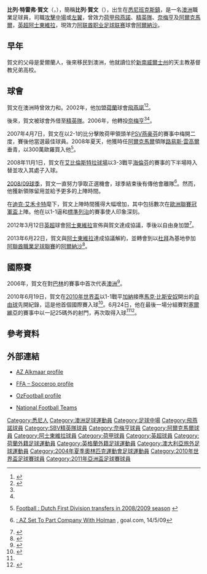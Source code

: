 {{noteta|G1=足球|G2=EPL
|T=zh-hans:布雷特·霍尔曼;zh-hk:比列·賀文;zh-tw:布雷特·霍爾曼;
|1=zh-hans:布雷特·霍尔曼;zh-hk:比列·賀文;zh-tw:布雷特·霍爾曼;
|2=zh-hans:霍尔曼;zh-hk:賀文;zh-tw:霍爾曼;
|3=zh-cn:悉尼; zh-tw:雪梨; zh-hk:悉尼;
|4=zh-hans:费耶诺德;zh-hk:飛燕諾;zh-tw:費耶諾德;
|5=zh-hans:NEC奈梅亨; zh-hk:奈梅亨; zh-tw:NEC尼美根;
|6=zh-hans:PSV埃因霍温;zh-hant:PSV埃因霍溫;zh-hk:PSV燕豪芬;zh-tw:PSV恩荷芬;zh-mo:PSV燕豪芬;
|7=zh-cn:新南威尔士州; zh-tw:新南威爾斯州; zh-hk:新南威爾士州;
|8=zh-hans:路易斯·范加尔;zh-hk:路易斯·雲高爾;zh-tw:路易斯·范加爾;
|9=zh-hans:迪克·艾德沃卡特;zh-hk:迪克·艾禾卡特;zh-tw:迪克艾德沃卡特;
|10=zh-hans:标准列日;zh-hk:標準列治;zh-tw:標準列日;
|11=zh-hans:马克·布雷西亚诺;zh-hk:馬克·比斯安奴;zh-tw:馬克·布雷西亞諾;
|12=zh-hans:勒斯滕堡; zh-tw:魯斯登堡; zh-hk:羅斯頓堡;
|13=zh-hans:内尔斯普雷特; zh-tw:尼爾斯普魯特; zh-hk:尼爾斯普魯特;
}}
{{Infobox Football biography 2
| playername     = 比列·賀文<br />''Brett Holman''
| image          = [[File:Brett-holman-1313102512.jpg|200px]]
| fullname       = Brett Trevor Holman
| dateofbirth    = {{Birth date and age|1984|3|27|df=y}}
| cityofbirth    = [[悉尼|悉尼]][[班克斯鎮_(新南威爾士)|班克斯鎮]]
| countryofbirth = [[澳洲|澳洲]]
| height         = {{height|m=1.77}}
| position       = [[攻擊中場|攻擊中場]]、[[左翼|左翼]]
| currentclub    = [[Al_Nasr_SC|阿爾納沙]]
| clubnumber     = TBA
| youthyears1    = 
| youthclubs1    = [[北部精神足球會|北部精神]]
| youthcaps1     = 24
| youthgoals1    =
| years1         = 2001−2002
| clubs1         = [[帕拉馬塔力量|帕拉馬塔力量]]
| caps1          = 13
| goals1         = 5
| years2         = 2002−2006
| clubs2         = [[飛燕諾|飛燕諾]]
| caps2          = 0
| goals2         = 0
| years3         = 2002−2006
| clubs3         = → [[鹿特丹精英隊|精英隊]] (借用)
| caps3          = 134
| goals3         = 39
| years4         = 2006−2008
| clubs4         = [[奈梅亨足球會|奈梅亨]]
| caps4          = 59
| goals4         = 13
| years5         = 2008−2012
| clubs5         = [[阿爾克馬爾足球會|阿爾克馬爾]]
| caps5          = 92
| goals5         = 16
| years6         = 2012−2013
| clubs6         = [[阿士東維拉足球會|阿士東維拉]]
| caps6          = 27
| goals6         = 1
| years7         = 2013−
| clubs7         = [[w:en:Al_Nasr_SC|阿爾納沙]]
| caps7          = 23
| goals7         = 3
| nationalyears1 = 2000−2001
| nationalteam1  = [[澳洲17歲以下國家足球隊|澳洲U17]]
| nationalcaps1  = 10
| nationalgoals1 = 3
| nationalyears2 = 2003−2004
| nationalteam2  = [[澳洲23歲以下國家足球隊|澳洲U23]]
| nationalcaps2  = 16
| nationalgoals2 = 6
| nationalyears3 = 2006−
| nationalteam3  = [[澳洲國家足球隊|澳洲]]
| nationalcaps3  = 63
| nationalgoals3 = 9
| pcupdate       = 2014年4月12日 (日) 12:40 (UTC)
| ntupdate       = 2013年9月24日 (日) 02:29 (UTC)
}}

'''比列·特雷弗·賀文'''（{{lang-en|'''Brett Trevor Holman'''}}，{{bd|1984年|3月27日|catIdx=Holman, Brett}}），簡稱'''比列·賀文'''（{{lang-en|'''Brett Holman'''}}），出生在[[悉尼|悉尼]][[班克斯鎮_(新南威爾士)|班克斯鎮]]，是一名[[澳洲|澳洲]]職業足球員，司職[[攻擊中場|攻擊中場]]或[[左翼|左翼]]，曾效力[[荷甲|荷甲]][[飛燕諾|飛燕諾]]、[[鹿特丹精英隊|精英隊]]、[[奈梅亨足球會|奈梅亨]]及[[阿爾克馬爾足球會|阿爾克馬爾]]，[[英超|英超]][[阿士東維拉足球會|阿士東維拉]]，現效力[[阿联酋职业足球联赛|阿联酋职业足球联赛]]球會[[w:en:Al_Nasr_SC|阿爾納沙]]。

== 早年 ==
賀文的父母是愛爾蘭人，後來移民到澳洲，他就讀位於[[新南威爾士州|新南威爾士州]]{{Link-en|劉易舍姆 (新南威爾士)|Lewisham, New South Wales|劉易舍姆}}的天主教基督教兄弟高校。

== 球會 ==
賀文在澳洲時曾效力{{Link-en|北部精神足球會|Northern Spirit FC|北部精神}}和{{Link-en|帕拉馬塔力量|Parramatta Power}}。2002年，他加盟[[荷蘭|荷蘭]]球會[[飛燕諾|飛燕諾]]<ref name="ozfootball1">{{en}}{{cite web|url=http://www.ozfootball.net/ark/Players/H/HO.html#HolmanBrett|title=Holman, Brett|work=Australian Player Database|publisher=OzFootball|accessdate=24 June 2010|archive-date=2013-08-13|archive-url=https://web.archive.org/web/20130813094408/http://www.ozfootball.net/ark/Players/H/HO.html#HolmanBrett|dead-url=yes}}</ref><ref name="fifa1">{{en}}{{cite web|url=http://www.fifa.com/worldcup/players/player=182606/profile.html|title=Players - Profile - Brett Holman|work=2010 FIFA World Cup|publisher=FIFA|accessdate=24 June 2010|archive-date=2010-06-28|archive-url=https://web.archive.org/web/20100628014536/http://www.fifa.com/worldcup/players/player=182606/profile.html|dead-url=no}}</ref>。

後來，賀文被球會外借至[[鹿特丹精英隊|精英隊]]。2006年，他轉投[[奈梅亨足球會|奈梅亨]]<ref name="ozfootball1" /><ref name="fifa1" />。

2007年4月7日，賀文在以2-1的比分擊敗荷甲領頭羊[[PSV燕豪芬|PSV燕豪芬]]的賽事中梅開二度，賽後他當選最佳球員。2008年夏天，他獲時任[[阿爾克馬爾足球會|阿爾克馬爾]]領隊[[路易斯·雲高爾|路易斯·雲高爾]]垂青，以300萬歐羅買入他<ref>{{en}}[http://www.betinf.com/netherland_transfer.htm Football : Dutch First Division transfers in 2008/2009 season] {{Wayback|url=http://www.betinf.com/netherland_transfer.htm |date=20100125161636 }}</ref>。

2008年11月1日，賀文在[[艾比倫斯特拉球場|艾比倫斯特拉球場]]以3-3戰平[[海倫芬足球會|海倫芬]]的賽事的下半場時入替{{Link-en|尼克·范德瓦尔登|Nick van der Velden}}並攻入其處子入球。

[[2008年至2009年荷兰足球甲级联赛|2008/09球季]]，賀文一直努力爭取正選機會，球季結束後有傳他會離隊<ref>{{en}}[http://www.goal.com/en/news/462/netherlands/2009/05/14/1265006/az-set-to-part-company-with-australian-international-brett : AZ Set To Part Company With Holman] {{Wayback|url=http://www.goal.com/en/news/462/netherlands/2009/05/14/1265006/az-set-to-part-company-with-australian-international-brett |date=20090517000349 }}, goal.com, 14/5/09</ref>。然而，他獲新領隊留用並給予更多的上陣時間。

在[[迪克·艾禾卡特|迪克·艾禾卡特]]麾下，賀文上陣時間獲得大幅增加，其中包括數次在[[歐洲聯賽冠軍盃|歐洲聯賽冠軍盃]]上陣。他在以1-1逼和[[標準列治|標準列治]]的賽事使人印象深刻。

2012年3月12日[[英超|英超]]球會[[阿士東維拉足球會|阿士東維拉]]宣佈與賀文達成協議，季後以自由身加盟<ref>{{cite news |language=en |url=http://www.bbc.co.uk/sport/0/football/17347637 |title=Australia winger Brett Holman to join Aston Villa in the summer |publisher=''[[BBC_Sport|BBC Sport]]'' |date=2012-03-12 |accessdate=2012-03-13 |archive-date=2013-10-17 |archive-url=https://web.archive.org/web/20131017010126/http://www.bbc.co.uk/sport/0/football/17347637 |dead-url=no }}</ref>。

2013年6月22日，賀文與[[阿士東維拉足球會|阿士東維拉]]達成協議解約，並轉會到以[[杜拜|杜拜]]為基地參加[[阿聯酋職業足球聯賽|阿聯酋職業足球聯賽]]的[[w:en:Al_Nasr_SC|阿爾納沙]]<ref>{{cite news |language=en |url=http://www.bbc.co.uk/sport/0/football/23017089 |title=Aston Villa: Brett Holman leaves for Dubai club Al Nasr |publisher=''[[BBC_Sport|BBC Sport]]'' |date=2013-06-22 |accessdate=2013-06-23 |archive-date=2014-01-05 |archive-url=https://web.archive.org/web/20140105091322/http://www.bbc.co.uk/sport/0/football/23017089 |dead-url=no }}</ref>。

== 國際賽 ==
2006年，賀文在對[[巴林國家足球隊|巴林]]的賽事中首次代表[[澳洲國家足球隊|澳洲]]<ref name="ffa1">{{en}}{{cite web|url=http://www.footballaustralia.com.au/Socceroos/default.aspx?s=soc_player_profile&pid=147&tid=23 |title=Player Profile - Brett Holman |publisher=Football Federation Australia |accessdate=24 June 2010 |deadurl=yes |archiveurl=https://web.archive.org/web/20110817220827/http://www.footballaustralia.com.au/Socceroos/default.aspx?s=soc_player_profile&pid=147&tid=23 |archivedate=2011-08-17}}</ref>。

2010年6月19日，賀文在[[2010年世界盃|2010年世界盃]]以1-1戰平[[加納國家足球隊|加納]]接應[[馬克·比斯安奴|馬克·比斯安奴]]開出的[[自由球|自由球]]先開紀錄，這是他首個國際賽入球<ref>{{en}}{{citeweb|url=http://news.bbc.co.uk/sport2/hi/football/world_cup_2010/matches/match_25/default.stm|title=Ghana 1-1 Australia|date=2006-06-19|work=BBC Sport|accessdate=2010-06-19|archive-date=2015-10-18|archive-url=https://web.archive.org/web/20151018075040/http://news.bbc.co.uk/sport2/hi/football/world_cup_2010/matches/match_25/default.stm|dead-url=no}}</ref>。6月24日，他在最後一場分組賽對[[塞爾維亞國家足球隊|塞爾維亞]]的賽事中以一記25碼外的射門，再次取得入球<ref name="fifa1" /><ref>{{en}}{{citeweb|url=http://news.bbc.co.uk/sport2/hi/football/world_cup_2010/matches/match_40/default.stm|title=Australia 2-0 Serbia|date=2010-06-23|work=BBC Sport|accessdate=2010-06-23|archive-date=2015-09-26|archive-url=https://web.archive.org/web/20150926185032/http://news.bbc.co.uk/sport2/hi/football/world_cup_2010/matches/match_40/default.stm|dead-url=no}}</ref>。

{{Ig header|n=|ref=}}
{{Ig match
| n = 1
| d=2007年3月24日
| st=廣東奧林匹克體育中心| ci=廣州 | co=中華人民共和國
| o=China
| sc=0–1
| fr=0–2
| comp=[[友賽|友賽]]}}
{{Ig match
| n = 2
| d =2010年3月24日
| st=墨爾本板球場| ci=墨爾本 | co=澳洲
| o=New Zealand
| sc=2–1
| fr=2–1
| comp=[[友賽|友賽]]}}
{{Ig match
| n = 3
| d =2010年6月19日
| st=皇家班巴夫肯球場| ci=羅斯頓堡 | co=南非
| o=Ghana
| sc=1–0
| fr=1–1
| comp=[[2010年世界盃|2010年世界盃]]}}
{{Ig match
| n = 4
| d =2010年6月23日
| st=姆博貝拉球場| ci=尼爾斯普魯特 | co=南非
| o=Serbia
| sc=2–0
| fr=2–1
| comp=[[2010年世界盃|2010年世界盃]]}}
{{Ig match
| n = 5
| d = 2010年9月7日
| st=维斯瓦体育场| ci=克拉科夫 | co=波蘭
| o=Poland
| sc=0–1
| fr=1–2
| comp=[[友誼賽|友誼賽]]}}
{{Ig match
| n = 6
| d= 2011年1月11日
| st=贾西姆本哈马德体育场| ci=多哈 | co=卡塔尔
| o=India
| sc=3–0
| fr=4–0
| comp=[[2011年亞洲盃足球賽|2011年亞洲盃]]}}
{{Ig match
| n = 7
| d=2011年10月11日
| st=澳大利亞體育場 | ci=悉尼 | co=澳洲
| o=Oman
| sc=1–0
| fr=3–0
| comp=[[2014年世界盃外圍賽_(亞洲區)|2014年世界盃外圍賽]]}}
{{Ig match
| n = 8
| d=2011年11月15日
| st=蘇帕查拉賽體育場| ci=曼谷 | co=泰國
| o=Thailand
| sc=0-1
| fr=0-1
| comp=[[2014年世界盃外圍賽_(亞洲區)|2014年世界盃外圍賽]]}}
{{Ig footer}}

== 參考資料 ==
{{Reflist}}

== 外部連結 ==
* {{nl}}[http://www.az.nl/index.php?module=teams&memberID=565 AZ Alkmaar profile] {{Wayback|url=http://www.az.nl/index.php?module=teams&memberID=565 |date=20110930043239 }}
* {{en}}[https://web.archive.org/web/20110817220827/http://www.footballaustralia.com.au/Socceroos/default.aspx?s=soc_player_profile&pid=147&tid=23 FFA – Socceroo profile]
* {{en}}[http://www.ozfootball.net/ark/Players/H/HO.html#HolmanBrett OzFootball profile] {{Wayback|url=http://www.ozfootball.net/ark/Players/H/HO.html#HolmanBrett |date=20130813094408 }}
* {{en}}[http://www.national-football-teams.com/v2/player.php?id=433 National Football Teams] {{Wayback|url=http://www.national-football-teams.com/v2/player.php?id=433 |date=20121015014656 }}

{{2010年世界盃足球賽澳洲參賽名單}}

{{DEFAULTSORT:Holman, Brett}}
[[Category:悉尼人|Category:悉尼人]]
[[Category:澳洲足球運動員|Category:澳洲足球運動員]]
[[Category:足球中場|Category:足球中場]]
[[Category:飛燕諾球員|Category:飛燕諾球員]]
[[Category:SBV精英隊球員|Category:SBV精英隊球員]]
[[Category:奈梅亨球員|Category:奈梅亨球員]]
[[Category:阿爾克馬爾球員|Category:阿爾克馬爾球員]]
[[Category:阿士東維拉球員|Category:阿士東維拉球員]]
[[Category:荷甲球員|Category:荷甲球員]]
[[Category:英超球員|Category:英超球員]]
[[Category:荷蘭外籍足球運動員|Category:荷蘭外籍足球運動員]]
[[Category:英格蘭外籍足球運動員|Category:英格蘭外籍足球運動員]]
[[Category:澳大利亞旅外足球運動員|Category:澳大利亞旅外足球運動員]]
[[Category:2004年夏季奧林匹克運動會足球運動員|Category:2004年夏季奧林匹克運動會足球運動員]]
[[Category:2010年世界盃足球賽球員|Category:2010年世界盃足球賽球員]]
[[Category:2011年亞洲盃足球賽球員|Category:2011年亞洲盃足球賽球員]]